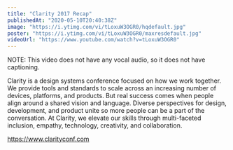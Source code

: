 ```yaml
---
title: "Clarity 2017 Recap"
publishedAt: "2020-05-10T20:40:38Z"
image: "https://i.ytimg.com/vi/tLoxuW3OGR0/hqdefault.jpg"
poster: "https://i.ytimg.com/vi/tLoxuW3OGR0/maxresdefault.jpg"
videoUrl: "https://www.youtube.com/watch?v=tLoxuW3OGR0"
---
```


NOTE: This video does not have any vocal audio, so it does not have captioning.

Clarity is a design systems conference focused on how we work together. We provide tools and standards to scale across an increasing number of devices, platforms, and products. But real success comes when people align around a shared vision and language. Diverse perspectives for design, development, and product unite so more people can be a part of the conversation. At Clarity, we elevate our skills through multi-faceted inclusion, empathy, technology, creativity, and collaboration.

https://www.clarityconf.com
